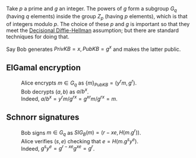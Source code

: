 
Take <math>p</math> a prime and <math>g</math> an integer. The powers of <math>g</math> form a subgroup <math>G_q</math> (having <math>q</math> elements) inside the group <math>Z_p</math> (having <math>p</math> elements), which is that of integers modulo <math>p</math>. The choice of these <math>p</math> and <math>g</math> is important so that they meet the [http://en.wikipedia.org/wiki/Decisional_Diffie%E2%80%93Hellman_assumption Decisional Diffie-Hellman] assumption; but there are standard techniques for doing that. 

Say Bob generates <math>PrivKB=x, PubKB=g^x</math> and makes the latter public.

== ElGamal encryption ==

:Alice encrypts <math>m\in G_q</math> as <math>\{m\}_{PubKB}=(y^rm,g^r)</math>.
:Bob decrypts <math>(a,b)</math> as <math>a/b^x</math>.
:Indeed, <math> a/b^x=y^rm/g^{rx}=g^{xr}m/g^{rx}=m </math>.

== Schnorr signatures ==

:Bob signs <math>m\in G_q</math> as <math>SIG_B(m)=(r-xe,H(m.g^r))</math>.
:Alice verifies <math>(s,e)</math> checking that <math>e=H(m.g^sy^e)</math>.
:Indeed, <math>g^sy^e=g^{r-xe}g^{xe}=g^r</math>.